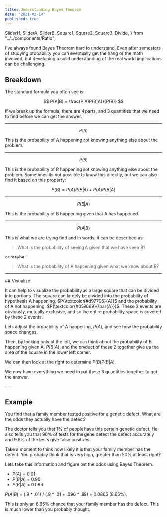 ```yaml
---
title: Understanding Bayes Theorem
date: "2021-02-14"
published: true
---
```


  SliderH,
  SliderA,
  SliderB,
  Square1,
  Square2,
  Square3,
  Divide,
} from "../../components/Ratio";

I've always found Bayes Theorem hard to understand. Even after semesters of studying probability you can eventually get the hang of the math involved, but developing a solid understanding of the real world implications can be challenging.

## Breakdown

The standard formula you often see is:

$$
P(A|B) = \frac{P(A)P(B|A)}{P(B)}
$$

If we break up the formula, there are 4 parts, and 3 quantities that we need to find before we can get the answer.

---

$$
P(A)
$$

This is the probability of A happening not knowing anything else about the problem.

---

$$
P(B)
$$

This is the probability of B happening not knowing anything else about the problem. Sometimes its not possible to know this directly, but we can also find it based on this property:

$$
P(B) = P(A)P(B\vert A) + P(\bar{A})P(B\vert \bar{A})
$$

---

$$
P(B\vert A)
$$

This is the probability of B happening given that A has happened.

---

$$
P(A\vert B)
$$

This is what we are trying find and in words, it can be described as:

> What is the probability of seeing A given that we have seen B?

or maybe:

> What is the probability of A happening given what we know about B?

---

<div>
## Visualize

It can help to visualize the probability as a large square that can be divided into portions. The square can largely be divided into the probability of hypothesis A happening, $P(\textcolor{#d97706}{A})$ and the probability of A not happening, $P(\textcolor{#059669}{\bar{A}})$. These 2 events are obviously, mutually exclusive, and so the entire probability space is covered by these 2 events.

<div class="sticky top-0 py-3 bg-white z-50 backdrop-blur backdrop-filter bg-opacity-75">
  <Square1 client:load />
</div>

Lets adjust the probability of A happening, $P(A)$, and see how the probability space changes.

<SliderH client:load />

Then, by looking only at the left, we can think about the probability of B happening given A, $P(B\vert A)$, and the product of these 2 together give us the area of the square in the lower left corner.

<SliderA client:load />

<Square2 client:load />

We can then look at the right to determine $P(B)P(B\vert A)$.

<SliderB client:load />

<Square3 client:load />

We now have everything we need to put these 3 quantities together to get the answer.

<Divide client:load />
</div>
---

## Example

You find that a family member tested positive for a genetic defect. What are the odds they actually have the defect?

The doctor tells you that 1% of people have this certain genetic defect. He also tells you that 90% of tests for the gene detect the defect accurately and 9.6% of the tests give false positives.

Take a moment to think how likely it is that your family member has the defect. You probably think that is very high, greater than 50% at least right?

Lets take this information and figure out the odds using Bayes Theorem.

- $P(A)$ = 0.01
- $P(B\vert A)$ = 0.90
- $P(B\vert \bar{A})$ = 0.096

$P(A\vert B)$ = (.9 * .01) / (.9 * .01 + .096 * .99) = 0.0865 (8.65%).

This is only an 8.65% chance that your family member has the defect. This is much lower than you probably thought.

